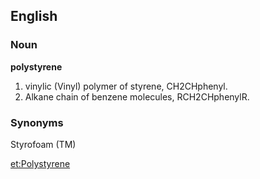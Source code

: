 ==English==
=== Noun ===
'''polystyrene'''
# vinylic (Vinyl) polymer of styrene, CH2CHphenyl.
# Alkane chain of benzene molecules, RCH2CHphenylR.

=== Synonyms ===

Styrofoam (TM)

[[et:Polystyrene]]